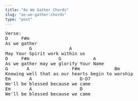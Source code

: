 ```yaml
---
title: "As We Gather Chords"
slug: "as-we-gather-chords"
type: "post"
---
```


<pre>
Verse:
D     F#m 
As we gather  
         G              A 
May Your Spirit work within us 
D     F#m           G            A 
As we gather may we glorify Your Name
G       A                F#m             Bm
Knowing well that as our hearts begin to worship
Em       A                  D-D7 
We'll be blessed because we came 
Em       A                  D 
We'll be blessed because we came
</pre>